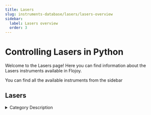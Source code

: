 ```yaml
---
title: Lasers
slug: instruments-database/lasers/lasers-overview
sidebar:
  label: Lasers overview
  order: 3
---
```


# Controlling Lasers in Python

Welcome to the Lasers page! Here you can find information about the Lasers instruments available in Flojoy.

You can find all the available instruments from the sidebar



## Lasers

<details> 
<summary>Category Description</summary> 
A laser diode (LD, also injection laser diode or ILD, or diode laser) is a semiconductor device similar to a light-emitting diode in which a diode pumped directly with electrical current can create lasing conditions at the diode's junction
</details> 

<div className="flex flex-wrap">

<InstrumentThumbnail 
    path='lasers/keysight/keysight-n7776c'
    img='https://res.cloudinary.com/dhopxs1y3/image/upload/v1691782473/Instruments/Lasers/Keysight-N7776C/Keysight-N7776C.png'
    label='Keysight N7776C'    
/>

<InstrumentThumbnail 
    path='lasers/toptica/topmode'
    img='https://res.cloudinary.com/dhopxs1y3/image/upload/v1691782495/Instruments/Lasers/TopMode/TopMode.jpg'
    label='TopMode'    
/>

<InstrumentThumbnail 
    path='lasers/toptica/ibeam-smart'
    img='https://res.cloudinary.com/dhopxs1y3/image/upload/v1691782611/Instruments/Lasers/iBeam-smart/iBeam-smart.jpg'
    label='iBeam smart'    
/>

</div>